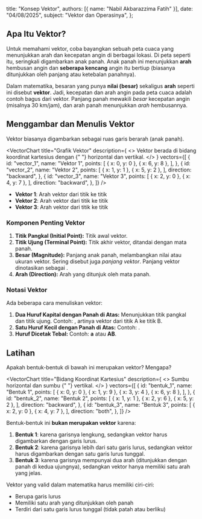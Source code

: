 
  title: "Konsep Vektor",
  authors: [{ name: "Nabil Akbarazzima Fatih" }],
  date: "04/08/2025",
  subject: "Vektor dan Operasinya",
};

## Apa Itu Vektor?

Untuk memahami vektor, coba bayangkan sebuah peta cuaca yang menunjukkan arah dan kecepatan angin di berbagai lokasi. Di peta seperti itu, seringkali digambarkan anak panah. Anak panah ini menunjukkan **arah** hembusan angin dan **seberapa kencang** angin itu bertiup (biasanya ditunjukkan oleh panjang atau ketebalan panahnya).

Dalam matematika, besaran yang punya **nilai (besar)** sekaligus **arah** seperti ini disebut **vektor**. Jadi, kecepatan dan arah angin pada peta cuaca adalah contoh bagus dari vektor. Panjang panah mewakili _besar_ kecepatan angin (misalnya 30 km/jam), dan arah panah menunjukkan _arah_ hembusannya.

## Menggambar dan Menulis Vektor

Vektor biasanya digambarkan sebagai ruas garis berarah (anak panah).

<VectorChart
  title="Grafik Vektor"
  description={
    <>
      Vektor berada di bidang koordinat kartesius dengan <InlineMath math="x" />{" "}
      horizontal dan <InlineMath math="y" /> vertikal.
    </>
  }
  vectors={[
    {
      id: "vector_1",
      name: "Vektor 1",
      points: [
        { x: 0, y: 0 },
        { x: 6, y: 8 },
      ],
    },
    {
      id: "vector_2",
      name: "Vektor 2",
      points: [
        { x: 1, y: 1 },
        { x: 5, y: 2 },
      ],
      direction: "backward",
    },
    {
      id: "vector_3",
      name: "Vektor 3",
      points: [
        { x: 2, y: 0 },
        { x: 4, y: 7 },
      ],
      direction: "backward",
    },
  ]}
/>

- **Vektor 1**: Arah vektor dari titik <InlineMath math="(0, 0)" /> ke titik <InlineMath math="(6, 8)" />
- **Vektor 2**: Arah vektor dari titik <InlineMath math="(5, 2)" /> ke titik <InlineMath math="(1, 1)" />
- **Vektor 3**: Arah vektor dari titik <InlineMath math="(4, 7)" /> ke titik <InlineMath math="(2, 0)" />

### Komponen Penting Vektor

1.  **Titik Pangkal (Initial Point):** Titik awal vektor.
2.  **Titik Ujung (Terminal Point):** Titik akhir vektor, ditandai dengan mata panah.
3.  **Besar (Magnitude):** Panjang anak panah, melambangkan nilai atau ukuran vektor. Sering disebut juga _panjang vektor_. Panjang vektor <InlineMath math="\overrightarrow{AB}" /> dinotasikan sebagai <InlineMath math="|\overrightarrow{AB}|" />.
4.  **Arah (Direction):** Arah yang ditunjuk oleh mata panah.

### Notasi Vektor

Ada beberapa cara menuliskan vektor:

1.  **Dua Huruf Kapital dengan Panah di Atas:** Menunjukkan titik pangkal dan titik ujung. Contoh: <InlineMath math="\overrightarrow{AB}" />, artinya vektor dari titik A ke titik B.
2.  **Satu Huruf Kecil dengan Panah di Atas:** Contoh: <InlineMath math="\vec{a}" />.
3.  **Huruf Dicetak Tebal:** Contoh: **a** atau **AB**.

## Latihan

Apakah bentuk-bentuk di bawah ini merupakan vektor? Mengapa?

<VectorChart
  title="Bidang Koordinat Kartesius"
  description={
    <>
      Sumbu <InlineMath math="x" /> horizontal dan sumbu <InlineMath math="y" />{" "}
      vertikal.
    </>
  }
  vectors={[
    {
      id: "bentuk_1",
      name: "Bentuk 1",
      points: [
        { x: 0, y: 0 },
        { x: 1, y: 9 },
        { x: 3, y: 4 },
        { x: 6, y: 8 },
      ],
    },
    {
      id: "bentuk_2",
      name: "Bentuk 2",
      points: [
        { x: 1, y: 1 },
        { x: 2, y: 6 },
        { x: 5, y: 2 },
      ],
      direction: "backward",
    },
    {
      id: "bentuk_3",
      name: "Bentuk 3",
      points: [
        { x: 2, y: 0 },
        { x: 4, y: 7 },
      ],
      direction: "both",
    },
  ]}
/>

Bentuk-bentuk ini **bukan merupakan vektor** karena:

1. **Bentuk 1**: karena garisnya lengkung, sedangkan vektor harus digambarkan dengan garis lurus.
2. **Bentuk 2**: karena garisnya lebih dari satu garis lurus, sedangkan vektor harus digambarkan dengan satu garis lurus tunggal.
3. **Bentuk 3**: karena garisnya mempunyai dua arah (ditunjukkan dengan panah di kedua ujungnya), sedangkan vektor hanya memiliki satu arah yang jelas.

Vektor yang valid dalam matematika harus memiliki ciri-ciri:

- Berupa garis lurus
- Memiliki satu arah yang ditunjukkan oleh panah
- Terdiri dari satu garis lurus tunggal (tidak patah atau berliku)
